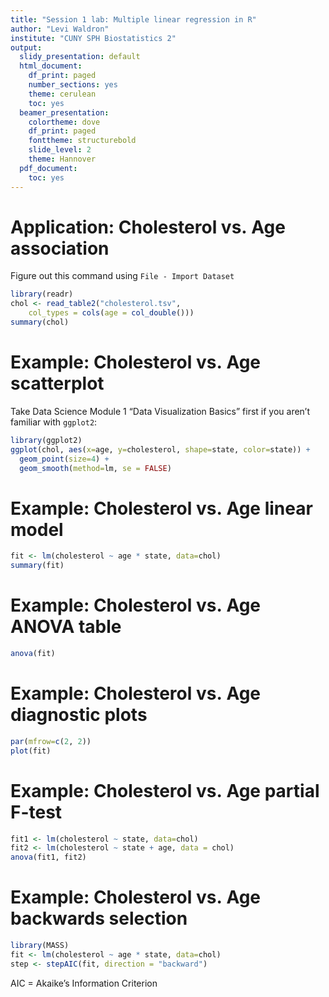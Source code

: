 ```yaml
---
title: "Session 1 lab: Multiple linear regression in R"
author: "Levi Waldron"
institute: "CUNY SPH Biostatistics 2"
output:
  slidy_presentation: default
  html_document:
    df_print: paged
    number_sections: yes
    theme: cerulean
    toc: yes
  beamer_presentation:
    colortheme: dove
    df_print: paged
    fonttheme: structurebold
    slide_level: 2
    theme: Hannover
  pdf_document:
    toc: yes
---
```


# Application: Cholesterol vs. Age association

Figure out this command using `File - Import Dataset`

```r
library(readr)
chol <- read_table2("cholesterol.tsv", 
    col_types = cols(age = col_double()))
summary(chol)
```

Example: Cholesterol vs. Age scatterplot
========================================================

Take Data Science Module 1 "Data Visualization Basics" first if you aren't familiar with `ggplot2`:
```r
library(ggplot2)
ggplot(chol, aes(x=age, y=cholesterol, shape=state, color=state)) + 
  geom_point(size=4) +
  geom_smooth(method=lm, se = FALSE)
```


Example: Cholesterol vs. Age linear model
========================================================

\tiny
```r
fit <- lm(cholesterol ~ age * state, data=chol)
summary(fit)
```

Example: Cholesterol vs. Age ANOVA table
========================================================

```r
anova(fit)
```


Example: Cholesterol vs. Age diagnostic plots
========================================================

```r
par(mfrow=c(2, 2))
plot(fit)
```

Example: Cholesterol vs. Age partial F-test
========================================================

```r
fit1 <- lm(cholesterol ~ state, data=chol)
fit2 <- lm(cholesterol ~ state + age, data = chol)
anova(fit1, fit2)
```

Example: Cholesterol vs. Age backwards selection
========================================================

\small
```r
library(MASS)
fit <- lm(cholesterol ~ age * state, data=chol)
step <- stepAIC(fit, direction = "backward")
```
\small
AIC = Akaike's Information Criterion

